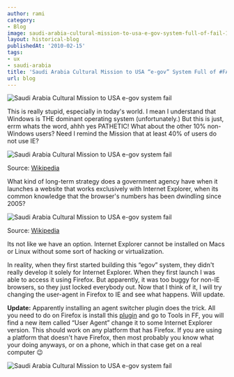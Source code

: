 ```yaml
---
author: rami
category:
- Blog
image: saudi-arabia-cultural-mission-to-usa-e-gov-system-full-of-fail-1.jpg
layout: historical-blog
publishedAt: '2010-02-15'
tags:
- ux
- saudi-arabia
title: 'Saudi Arabia Cultural Mission to USA “e-gov” System Full of #FAIL'
url: blog
---
```


![Saudi Arabia Cultural Mission to USA e-gov system fail](/assets/images/content/blog/saudi-arabia-cultural-mission-to-usa-e-gov-system-full-of-fail-1.jpg)

This is really stupid, especially in today's world. I mean I understand that Windows is THE dominant operating system (unfortunately.) But this is just, errm whats the word, ahhh yes PATHETIC! What about the other 10% non-Windows users? Need I remind the Mission that at least 40% of users do not use IE? 

![Saudi Arabia Cultural Mission to USA e-gov system fail](/assets/images/content/blog/saudi-arabia-cultural-mission-to-usa-e-gov-system-full-of-fail-2.png)

Source: [Wikipedia](http://en.wikipedia.org/wiki/Usage_share_of_web_browsers)

 
What kind of long-term strategy does a government agency have when it launches a website that works exclusively with Internet Explorer, when its common knowledge that the browser's numbers has been dwindling since 2005?

![Saudi Arabia Cultural Mission to USA e-gov system fail](/assets/images/content/blog/saudi-arabia-cultural-mission-to-usa-e-gov-system-full-of-fail-3.png)

Source: [Wikipedia](http://en.wikipedia.org/wiki/Usage_share_of_web_browsers)

Its not like we have an option. Internet Explorer cannot be installed on Macs or Linux without some sort of hacking or virtualization.

In reality, when they first started building this “egov” system, they didn't really develop it solely for Internet Explorer. When they first launch I was able to access it using Firefox. But apparently, it was too buggy for non-IE browsers, so they just locked everybody out. Now that I think of it, I will try changing the user-agent in Firefox to IE and see what happens. Will update. 

**Update:** Apparently installing an agent switcher plugin does the trick. All you need to do on Firefox is install this [plugin](https://addons.mozilla.org/en-US/firefox/addon/59) and go to Tools in FF, you will find a new item called “User Agent” change it to some Internet Explorer version. This should work on any platform that has Firefox. If you are using a platform that doesn't have Firefox, then most probably you know what your doing anyways, or on a phone, which in that case get on a real computer 😉

![Saudi Arabia Cultural Mission to USA e-gov system fail](/assets/images/content/blog/saudi-arabia-cultural-mission-to-usa-e-gov-system-full-of-fail-4.png)